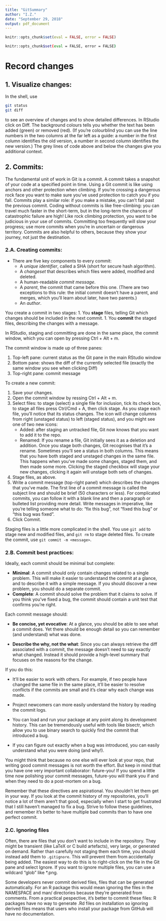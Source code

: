 ```yaml
---
title: "GitSummary"
author: "I.Z."
date: "September 29, 2018"
output: pdf_document
---
```


```r
knitr::opts_chunk$set(eval = FALSE, error = FALSE)
```
```bash
knitr::opts_chunk$set(eval = FALSE, error = FALSE)
```
# Record changes

## 1. Visualize changes:

In the shell, use
```bash
git status
git diff
```
to see an overview of changes and  to show detailed differences.
In RStudio click on Diff. The background colours tells
you whether the text has been added (green) or removed (red). (If you're
colourblind you can use the line numbers in the two columns at the far left as a
guide: a number in the first column identifies the old version, a number in
second column identifies the new version.) The grey lines of code above and
below the changes give you additional context.


## 2. Commits:

The fundamental unit of work in Git is a commit. A commit takes a snapshot of
your code at a specified point in time. Using a Git commit is like using anchors
and other protection when climbing. If you're crossing a dangerous rock face you
want to make sure you've used protection to catch you if you fall. Commits play 
a similar role: if you make a mistake, you can't fall past the previous commit. 
Coding without commits is like free-climbing: you can travel much faster in the
short-term, but in the long-term the chances of catastrophic failure are high!
Like rock climbing protection, you want to be judicious in your use of commits.
Committing too frequently will slow your progress; use more commits when you're
in uncertain or dangerous territory. Commits are also helpful to others, because
they show your journey, not just the destination.

### 2.A. Creating commits:

*   There are five key components to every commit:
    * A _unique identifier_, called a SHA (short for secure hash algorithm).
    * A _changeset_ that describes which files were added, modified and deleted.
    * A human-readable _commit message_.
    * A _parent_, the commit that came before this one. (There are two exceptions
    to this rule: the initial commit doesn't have a parent, and merges, which
    you'll learn about later, have two parents.)
    * An _author_.

You create a commit in two stages:
1.  You __stage__ files, telling Git which changes should be included in the
next commit.
1.  You __commit__ the staged files, describing the changes with a message.

In RStudio, staging and committing are done in the same place, the commit
window, which you can open by pressing Ctrl + Alt + m.

The commit window is made up of three panes:

1.  Top-left pane: current status as the Git pane in the main RStudio window
1.  Bottom pane: shows the diff of the currently selected file (exactly the same
window you see when clicking Diff)
1.  Top-right pane: commit message 

To create a new commit:

1.  Save your changes.
1.  Open the commit window by ressing Ctrl + Alt + m.
1.  Select files: to stage (select) a single file for inclusion, tick its check
box, to stage all files press Ctrl/Cmd + A, then click stage. As you stage each
file, you'll notice that its status changes. The icon will change columns from
right (unstaged status) to left (staged status), and you might see one of two
new icons:
    + Added: after staging an untracked file, Git now knows that you want to add
    it to the repo.
    + Renamed: If you rename a file, Git initially sees it as a deletion and
    addition. Once you stage both changes, Git recognises that it's a rename.
Sometimes you'll see a status in both columns. This means that you have both
staged and unstaged changes in the same file. This happens when you've made some
changes, staged them, and then made some more. Clicking the staged checkbox will
stage your new changes, clicking it again will unstage both sets of changes.
1.  Stage files, as above.
1.  Write a commit message (top-right panel) which describes the changes that
you've made. The first line of a commit message is called the subject line and
should be brief (50 characters or less). For complicated commits, you can follow
it with a blank line and then a paragraph or bulleted list providing more detail.
Write messages in imperative, like you're telling someone what to do: “fix this
bug”, not “fixed this bug” or “this bug was fixed”.
1. Click Commit.

Staging files is a little more complicated in the shell. You use `git add` to
stage new and modified files, and `git rm` to stage deleted files. To create
the commit, use `git commit -m <message>`.

### 2.B. Commit best practices:

Ideally, each commit should be minimal but complete:

*   __Minimal__: A commit should only contain changes related to a single problem.
This will make it easier to understand the commit at a glance, and to describe
it with a simple message. If you should discover a new problem, you should do a
separate commit.
*   __Complete__: A commit should solve the problem that it claims to solve. If
you think you've fixed a bug, the commit should contain a unit test that
confirms you're right.

Each commit message should:

*   __Be concise, yet evocative__: At a glance, you should be able to see what a
commit does. Yet there should be enough detail so you can remember (and
understand) what was done.

*   __Describe the why, not the what__: Since you can always retrieve the diff
associated with a commit, the message doesn't need to say exactly what changed.
Instead it should provide a high-level summary that focuses on the reasons for
the change.

If you do this:

*   It'll be easier to work with others. For example, if two people have changed
the same file in the same place, it'll be easier to resolve conflicts if the
commits are small and it's clear why each change was made.

*   Project newcomers can more easily understand the history by reading the
commit logs.

*   You can load and run your package at any point along its development
history. This can be tremendously useful with tools like bisectr, which allow
you to use binary search to quickly find the commit that introduced a bug.

*   If you can figure out exactly when a bug was introduced, you can easily
understand what you were doing (and why!).

You might think that because no one else will ever look at your repo, that
writing good commit messages is not worth the effort. But keep in mind that you
have one very important collaborator: future-you! If you spend a little time now 
polishing your commit messages, future-you will thank you if and when they need
to do a post-mortem on a bug.

Remember that these directives are aspirational. You shouldn't let them get in
your way. If you look at the commit history of my repositories, you'll notice a
lot of them aren't that good, especially when I start to get frustrated that I
still haven't managed to fix a bug. Strive to follow these guidelines, and
remember it's better to have multiple bad commits than to have one perfect
commit.

### 2.C. Ignoring files

Often, there are files that you don’t want to include in the repository. They
might be transient (like LaTeX or C build artefacts), very large, or generated
on demand. Rather than carefully not staging them each time, you should instead
add them to `.gitignore`. This will prevent them from accidentally being added.
The easiest way to do this is to right-click on the file in the Git pane and
select Ignore. If you want to ignore multiple files, you can use a wildcard 
"glob" like *.png. 

Some developers never commit derived files, files that can be generated
automatically. For an R package this would mean ignoring the files in the
NAMESPACE and man/ directories because they’re generated from comments. From a
practical pespective, it’s better to commit these files: R packages have no way
to generate .Rd files on installation so ignoring derived files means that users
who install your package from GitHub will have no documentation.
